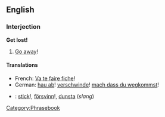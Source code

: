 ==English==
===Interjection===
'''Get lost!'''

#[[Go away]]!
====Translations====
*French: [[Va te faire fiche]]!
*German: [[hau ab]]! [[verschwinde]]! [[mach dass du wegkommst]]!
*{{sv}}: [[stick]]!, [[försvinn]]!, [[dunsta]] (''slang'')

[[Category:Phrasebook]]
